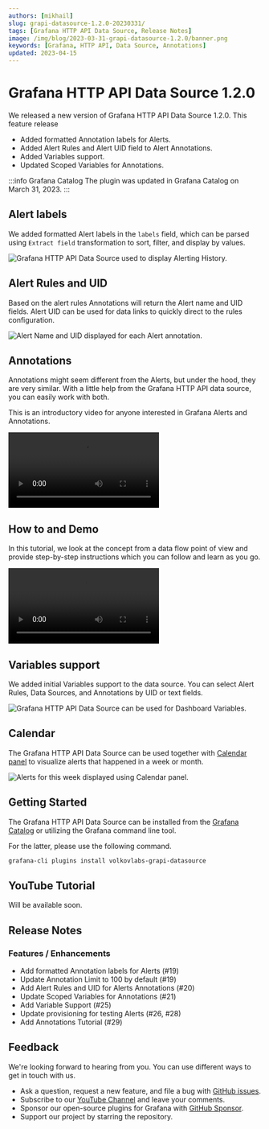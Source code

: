```yaml
---
authors: [mikhail]
slug: grapi-datasource-1.2.0-20230331/
tags: [Grafana HTTP API Data Source, Release Notes]
image: /img/blog/2023-03-31-grapi-datasource-1.2.0/banner.png
keywords: [Grafana, HTTP API, Data Source, Annotations]
updated: 2023-04-15
---
```



# Grafana HTTP API Data Source 1.2.0

We released a new version of Grafana HTTP API Data Source 1.2.0. This feature release

- Added formatted Annotation labels for Alerts.
- Added Alert Rules and Alert UID field to Alert Annotations.
- Added Variables support.
- Updated Scoped Variables for Annotations.

:::info Grafana Catalog
The plugin was updated in Grafana Catalog on March 31, 2023.
:::

## Alert labels

We added formatted Alert labels in the `labels` field, which can be parsed using `Extract field` transformation to sort, filter, and display by values.

<Image
  title="Grafana HTTP API Data Source used to display Alerting History."
  src="/img/blog/2023-03-31-grapi-datasource-1.2.0/history.png"
  lazy={false}
/>

## Alert Rules and UID

Based on the alert rules Annotations will return the Alert name and UID fields. Alert UID can be used for data links to quickly direct to the rules configuration.

<Image
  title="Alert Name and UID displayed for each Alert annotation."
  src="/img/blog/2023-03-31-grapi-datasource-1.2.0/alerts.png"
/>

## Annotations

Annotations might seem different from the Alerts, but under the hood, they are very similar. With a little help from the Grafana HTTP API data source, you can easily work with both.

This is an introductory video for anyone interested in Grafana Alerts and Annotations.

<Video
  src="https://www.youtube.com/embed/4asWJ_Dhcmw"
  title="Annotations, Alerts, and Annotation queries in Grafana explained."
/>

## How to and Demo

In this tutorial, we look at the concept from a data flow point of view and provide step-by-step instructions which you can follow and learn as you go.

<Video
  src="https://www.youtube.com/embed/bmOkirtC65w"
  title="Annotations and Alerts tutorial for Grafana with Timescale."
/>

## Variables support

We added initial Variables support to the data source. You can select Alert Rules, Data Sources, and Annotations by UID or text fields.

<Image
  title="Grafana HTTP API Data Source can be used for Dashboard Variables."
  src="/img/blog/2023-03-31-grapi-datasource-1.2.0/variables.png"
/>

## Calendar

The Grafana HTTP API Data Source can be used together with [Calendar panel](/plugins/volkovlabs-calendar-panel) to visualize alerts that happened in a week or month.

<Image
  title="Alerts for this week displayed using Calendar panel."
  src="/img/blog/2023-03-31-grapi-datasource-1.2.0/calendar.png"
/>

## Getting Started

The Grafana HTTP API Data Source can be installed from the [Grafana Catalog](https://grafana.com/grafana/plugins/volkovlabs-grapi-datasource/) or utilizing the Grafana command line tool.

For the latter, please use the following command.

```bash
grafana-cli plugins install volkovlabs-grapi-datasource
```

## YouTube Tutorial

Will be available soon.

## Release Notes

### Features / Enhancements

- Add formatted Annotation labels for Alerts (#19)
- Update Annotation Limit to 100 by default (#19)
- Add Alert Rules and UID for Alerts Annotations (#20)
- Update Scoped Variables for Annotations (#21)
- Add Variable Support (#25)
- Update provisioning for testing Alerts (#26, #28)
- Add Annotations Tutorial (#29)

## Feedback

We're looking forward to hearing from you. You can use different ways to get in touch with us.

- Ask a question, request a new feature, and file a bug with [GitHub issues](https://github.com/volkovlabs/volkovlabs-grapi-datasource/issues).
- Subscribe to our [YouTube Channel](https://www.youtube.com/@volkovlabs) and leave your comments.
- Sponsor our open-source plugins for Grafana with [GitHub Sponsor](https://github.com/sponsors/VolkovLabs).
- Support our project by starring the repository.
